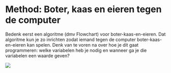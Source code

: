 # Method: Boter, kaas en eieren tegen de computer


Bedenk eerst een algoritme (dmv Flowchart) voor boter-kaas-en-eieren. Dat algoritme kun je zo inrichten zodat iemand tegen de computer boter-kaas-en-eieren kan spelen. Denk van te voren na over hoe je dit gaat programmeren: welke variabelen heb je nodig en wanneer ga je die variabelen een waarde geven?

![](figures/Boter-kaas-eieren-ui.png)

